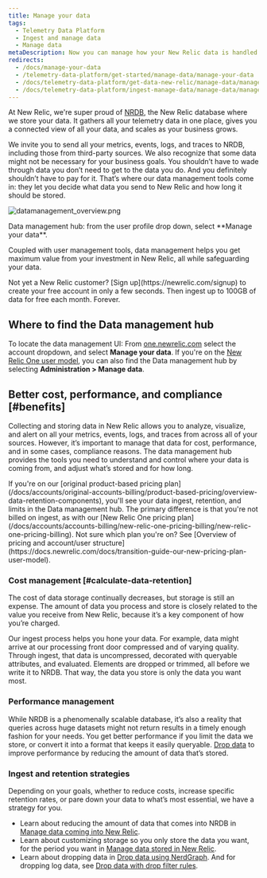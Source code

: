 ```yaml
---
title: Manage your data
tags:
  - Telemetry Data Platform
  - Ingest and manage data
  - Manage data
metaDescription: Now you can manage how your New Relic data is handled and stored.
redirects:
  - /docs/manage-your-data
  - /telemetry-data-platform/get-started/manage-data/manage-your-data
  - /docs/telemetry-data-platform/get-data-new-relic/manage-data/manage-your-data
  - /docs/telemetry-data-platform/ingest-manage-data/manage-data/manage-your-data  
---
```


At New Relic, we're super proud of [NRDB](/docs/telemetry-data-platform/ingest-manage-data/get-started/nrdb-horsepower-under-hood), the New Relic database where we store your data. It gathers all your telemetry data in one place, gives you a connected view of all your data, and scales as your business grows.

We invite you to send all your metrics, events, logs, and traces to NRDB, including those from third-party sources. We also recognize that some data might not be necessary for your business goals. You shouldn’t have to wade through data you don’t need to get to the data you do. And you definitely shouldn’t have to pay for it. That’s where our data management tools come in: they let you decide what data you send to New Relic and how long it should be stored.

![datamanagement_overview.png](./images/datamanagement_overview.png "datamanagement_overview.png")

<figcaption>
  Data management hub: from the user profile drop down, select **Manage your data**.
</figcaption>

Coupled with user management tools, data management helps you get maximum value from your investment in New Relic, all while safeguarding your data.

<Callout variant="important">
  Not yet a New Relic customer? [Sign up](https://newrelic.com/signup) to create your free account in only a few seconds. Then ingest up to 100GB of data for free each month. Forever. 
</Callout>

## Where to find the Data management hub

To locate the data management UI: From [one.newrelic.com](https://one.newrelic.com) select the account dropdown, and select **Manage your data**. If you're on the [New Relic One user model](/docs/accounts/original-accounts-billing/original-product-based-pricing/overview-changes-pricing-user-model/#user-models), you can also find the Data management hub by selecting **Administration > Manage data**.

## Better cost, performance, and compliance [#benefits]

Collecting and storing data in New Relic allows you to analyze, visualize, and alert on all your metrics, events, logs, and traces from across all of your sources. However, it’s important to manage that data for cost, performance, and in some cases, compliance reasons. The data management hub provides the tools you need to understand and control where your data is coming from, and adjust what’s stored and for how long.

<Callout variant="important">
  If you're on our [original product-based pricing plan](/docs/accounts/original-accounts-billing/product-based-pricing/overview-data-retention-components), you'll see your data ingest, retention, and limits in the Data management hub. The primary difference is that you're not billed on ingest, as with our [New Relic One pricing plan](/docs/accounts/accounts-billing/new-relic-one-pricing-billing/new-relic-one-pricing-billing). Not sure which plan you're on? See [Overview of pricing and account/user structure](https://docs.newrelic.com/docs/transition-guide-our-new-pricing-plan-user-model). 
</Callout>

### Cost management [#calculate-data-retention]

The cost of data storage continually decreases, but storage is still an expense. The amount of data you process and store is closely related to the value you receive from New Relic, because it’s a key component of how you’re charged.

Our ingest process helps you hone your data. For example, data might arrive at our processing front door compressed and of varying quality. Through ingest, that data is uncompressed, decorated with queryable attributes, and evaluated. Elements are dropped or trimmed, all before we write it to NRDB. That way, the data you store is only the data you want most.

### Performance management

While NRDB is a phenomenally scalable database, it’s also a reality that queries across huge datasets might not return results in a timely enough fashion for your needs. You get better performance if you limit the data we store, or convert it into a format that keeps it easily queryable. [Drop data](/docs/accounts/accounts/data-management/drop-data-using-nerdgraph) to improve performance by reducing the amount of data that’s stored.

### Ingest and retention strategies

Depending on your goals, whether to reduce costs, increase specific retention rates, or pare down your data to what’s most essential, we have a strategy for you.

* Learn about reducing the amount of data that comes into NRDB in [Manage data coming into New Relic](/docs/manage-data-coming-in).
* Learn about customizing storage so you only store the data you want, for the period you want in [Manage data stored in New Relic](/docs/manage-stored-data).
* Learn about dropping data in [Drop data using NerdGraph](/docs/accounts/accounts/data-management/drop-data-using-nerdgraph). And for dropping log data, see [Drop data with drop filter rules](/docs/logs/new-relic-logs/ui-data/drop-data-drop-filter-rules).



